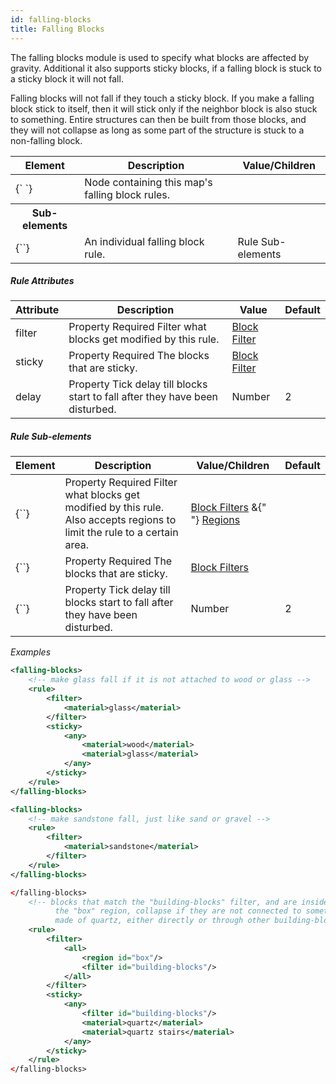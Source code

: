 ```yaml
---
id: falling-blocks
title: Falling Blocks
---
```


The falling blocks module is used to specify what blocks are affected by gravity. Additional it also supports sticky blocks, if a falling block is stuck to a sticky block it will not fall.

Falling blocks will not fall if they touch a sticky block. If you make a falling block stick to itself, then it will stick only if the neighbor block is also stuck to something. Entire structures can then be built from those blocks, and they will not collapse as long as some part of the structure is stuck to a non-falling block.

<div className="table-container">
  <table>
    <thead>
      <tr>
        <th>Element</th>
        <th>Description</th>
        <th>Value/Children</th>
      </tr>
    </thead>
    <tbody>
      <tr>
        <td>
          <span className="highlight">
            <label>{`<falling-blocks> </falling-blocks>`}</label>
          </span>
        </td>
        <td>Node containing this map's falling block rules.</td>
        <td></td>
      </tr>
      <tr>
        <th>Sub-elements</th>
        <th />
        <th />
      </tr>
      <tr>
        <td>
          <label>{`<rule>`}</label>
        </td>
        <td>An individual falling block rule.</td>
        <td>
          <span className="badge badge--secondary">Rule Sub-elements</span>
        </td>
      </tr>
    </tbody>
  </table>
</div>

##### Rule Attributes

<div className="table-container">
  <table>
    <thead>
      <tr>
        <th>Attribute</th>
        <th>Description</th>
        <th>Value</th>
        <th>Default</th>
      </tr>
    </thead>
    <tbody>
      <tr>
        <td>
          <label>filter</label>
        </td>
        <td>
          <span
            className="badge badge--secondary"
            title="Can be either this attribute or a sub-element."
          >
            Property
          </span>
          <span className="badge badge--danger">Required</span>
          Filter what blocks get modified by this rule.
        </td>
        <td>
          <a href="/modules/filters">Block Filter</a>
        </td>
        <td />
      </tr>
      <tr>
        <td>
          <label>sticky</label>
        </td>
        <td>
          <span
            className="badge badge--secondary"
            title="Can be either this attribute or a sub-element."
          >
            Property
          </span>
          <span className="badge badge--danger">Required</span>
          The blocks that are sticky.
        </td>
        <td>
          <a href="/modules/filters">Block Filter</a>
        </td>
        <td />
      </tr>
      <tr>
        <td>
          <label>delay</label>
        </td>
        <td>
          <span
            className="badge badge--secondary"
            title="Can be either this attribute or a sub-element."
          >
            Property
          </span>
          Tick delay till blocks start to fall after they have been disturbed.
        </td>
        <td>
          <span className="badge badge--primary">Number</span>
        </td>
        <td>2</td>
      </tr>
    </tbody>
  </table>
</div>

##### Rule Sub-elements

<div className="table-container">
  <table>
    <thead>
      <tr>
        <th>Element</th>
        <th>Description</th>
        <th>Value/Children</th>
        <th>Default</th>
      </tr>
    </thead>
    <tbody>
      <tr>
        <td>
          <label>{`<filter>`}</label>
        </td>
        <td>
          <span
            className="badge badge--secondary"
            title="Can be either this sub-element or an attribute."
          >
            Property
          </span>
          <span className="badge badge--danger">Required</span>
          Filter what blocks get modified by this rule.
          <br />
          Also accepts regions to limit the rule to a certain area.
        </td>
        <td>
          <a href="/modules/filters">Block Filters</a> &{" "}
          <a href="/modules/regions">Regions</a>
        </td>
        <td></td>
      </tr>
      <tr>
        <td>
          <label>{`<sticky>`}</label>
        </td>
        <td>
          <span
            className="badge badge--secondary"
            title="Can be either this sub-element or an attribute."
          >
            Property
          </span>
          <span className="badge badge--danger">Required</span>
          The blocks that are sticky.
        </td>
        <td>
          <a href="/modules/filters">Block Filters</a>
        </td>
        <td></td>
      </tr>
      <tr>
        <td>
          <label>{`<delay>`}</label>
        </td>
        <td>
          <span
            className="badge badge--secondary"
            title="Can be either this sub-element or an attribute."
          >
            Property
          </span>
          Tick delay till blocks start to fall after they have been disturbed.
        </td>
        <td>
          <span className="badge badge--primary">Number</span>
        </td>
        <td>2</td>
      </tr>
    </tbody>
  </table>
</div>

_Examples_

```xml
<falling-blocks>
    <!-- make glass fall if it is not attached to wood or glass -->
    <rule>
        <filter>
            <material>glass</material>
        </filter>
        <sticky>
            <any>
                <material>wood</material>
                <material>glass</material>
            </any>
        </sticky>
    </rule>
</falling-blocks>
```

```xml
<falling-blocks>
    <!-- make sandstone fall, just like sand or gravel -->
    <rule>
        <filter>
            <material>sandstone</material>
        </filter>
    </rule>
</falling-blocks>
```

```xml
</falling-blocks>
    <!-- blocks that match the "building-blocks" filter, and are inside
          the "box" region, collapse if they are not connected to something
          made of quartz, either directly or through other building-blocks -->
    <rule>
        <filter>
            <all>
                <region id="box"/>
                <filter id="building-blocks"/>
            </all>
        </filter>
        <sticky>
            <any>
                <filter id="building-blocks"/>
                <material>quartz</material>
                <material>quartz stairs</material>
            </any>
        </sticky>
    </rule>
</falling-blocks>
```
